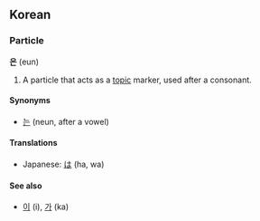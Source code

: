 == Korean ==
===Particle===
'''은''' (eun)

#A particle that acts as a [[topic]] marker, used after a consonant.

====Synonyms====
*[[는]] (neun, after a vowel)

====Translations====
*Japanese: [[は]] (ha, wa)

====See also====
*[[이]] (i), [[가]] (ka)